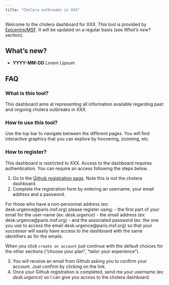 ```yaml
---
title: "Cholera outbreaks in XXX"
---
```


Welcome to the cholera dashboard for XXX. This tool is provided by [Epicentre/MSF](http://www.epicentre.msf.org). It will be updated on a regular basis (see _What's new?_ section).

## What's new?

- __YYYY-MM-DD__ Lorem Lipsum

## FAQ

### What is this tool?

This dashboard aims at representing all information available regarding past and ongoing cholera outbreaks in XXX.

### How to use this tool?

Use the top bar to navigate between the different pages. You will find interactive graphics that you can explore by hoovering, zooming, etc.

### How to register?

This dashboard is restricted to XXX. Access to the dashboard requires authentication. You can require an access following the steps below.

1. Go to the [Github registration page](https://github.com/join?source=header-home). Note this is not the cholera dashboard. 
2. Complete the registration form by entering an username, your email address and a password.

For those who have a non-personnal address (ex: desk.<span>urgence</span>@paris.msf.org) please register using:
	- the first part of your email for the user-name (ex: _desk.urgence_)
	- the email address (ex: desk.<span>urgence</span>@paris.msf.org)
	- and the associated password (ex: the one you use to access the email desk.<span>urgence</span>@paris.msf.org) so that your successor will easily have access to the dashboard with the same identifiers as for the emails.

When you click `create an account` just continue with the default choices for the other sections ("choose your plan", "tailor your experience").

3. You will receive an email from Github asking you to confirm your account. Just confirm by clicking on the link.
4. Once your Github registration is completed, send me your username (ex: _desk.urgence_) so I can give you access to the cholera dashboard.



